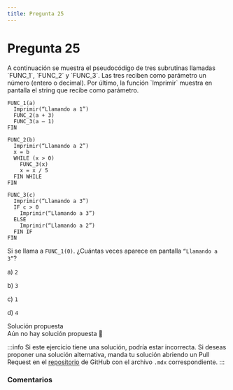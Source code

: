 ```yaml
---
title: Pregunta 25
---
```



# Pregunta 25

<div className="exercise">
A continuación se muestra el pseudocódigo de tres subrutinas llamadas `FUNC_1`, `FUNC_2` y
`FUNC_3`. Las tres reciben como parámetro un número (entero o decimal). Por último, la función
`Imprimir` muestra en pantalla el string que recibe como parámetro.

```
FUNC_1(a)
  Imprimir(“Llamando a 1”)
  FUNC_2(a + 3)
  FUNC_3(a – 1)
FIN

FUNC_2(b)
  Imprimir(“Llamando a 2”)
  x = b
  WHILE (x > 0)
    FUNC_3(x)
    x = x / 5
  FIN WHILE
FIN

FUNC_3(c)
  Imprimir(“Llamando a 3”)
  IF c > 0
    Imprimir(“Llamando a 3”)
  ELSE
    Imprimir(“Llamando a 2”)
  FIN IF
FIN
```

Si se llama a `FUNC_1(0)`. ¿Cuántas veces aparece en pantalla `“Llamando a 3”`?

a) `2`

b) `3`

c) `1`

d) `4`
</div>

<MDXDetails>
<summary>Solución propuesta</summary>

<div className="exercise">
Aún no hay solución propuesta 🥲
</div>

:::info
Si este ejercicio tiene una solución, podría estar incorrecta. Si deseas proponer una solución alternativa, manda tu solución abriendo
un Pull Request en el [repositorio](https://github.com/crow-rojas/apuntes-fundamentals/pulls) de GitHub con el archivo
`.mdx` correspondiente.
:::

</MDXDetails>

### Comentarios

<Disqus
  url="https://crow-rojas.github.io/apuntes-fundamentals/docs/engineering/computing/exercises/2018-1/p25"
  identifier="docs/engineering/computing/exercises/2018-1/p25"
  title="2018-1 Computación - Pregunta 25"
/>
